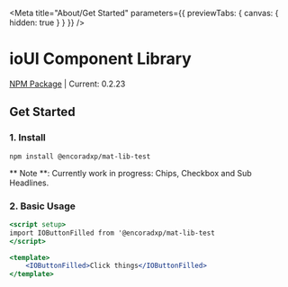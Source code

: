 
<Meta title="About/Get Started" parameters={{ previewTabs: { canvas: { hidden: true } } }} />

# ioUI Component Library

[NPM Package](https://www.npmjs.com/package/@encoradxp/mat-lib-test) | Current: 0.2.23
 
## Get Started

### 1. Install

`npm install @encoradxp/mat-lib-test`

** Note **: Currently work in progress: Chips, Checkbox and Sub Headlines.

### 2. Basic Usage

```jsx
<script setup>
import IOButtonFilled from '@encoradxp/mat-lib-test
</script>

<template>
    <IOButtonFilled>Click things</IOButtonFilled>
</template>
 
```


